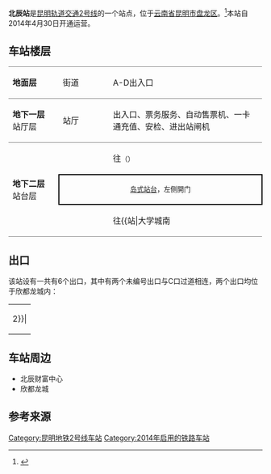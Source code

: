 {{Station Infobox
|Station Name = 北辰站
|Engname = Beichen Station
|linecolour = {{昆明地铁颜色|2}}
|Image =Beichen Station Kunming Metro.jpg 
|Caption = 
|Number = 
|Code = 
|Location = [[云南省|云南省]][[昆明市|昆明市]][[盘龙区|盘龙区]]
|coordinates = {{coord|25.084075|102.731141|display=inline,title}}
|Type = 地下车站
|Line = [[昆明轨道交通2号线|2号线]]
|Interchange = 
|Platformtype = 
|Open = 2014年4月30日
|adjacent = {{Adjacent stations|system=昆明地铁
|line1=2|left1=霖雨桥|right1=金星}}
}}

'''北辰站'''是[[昆明轨道交通|昆明轨道交通]][[昆明轨道交通2号线|2号线]]的一个站点，位于[[云南省|云南省]][[昆明市|昆明市]][[盘龙区|盘龙区]]。<ref>{{Cite web|url=http://news.xinhuanet.com/house/km/2014-04-30/c_1110482021.htm|title=4月30日6：20头班车发车 昆明地铁时代已来临|date=2014-04-30|accessdate=2016-11-14|archive-date=2016-11-14|archive-url=https://web.archive.org/web/20161114165937/http://news.xinhuanet.com/house/km/2014-04-30/c_1110482021.htm|dead-url=no}}</ref>本站自2014年4月30日开通运营。

== 车站楼层 ==
{|cellspacing=0 cellpadding=3
|style="border-top:solid 1px gray;border-bottom:solid 1px gray;" width=100|'''地面层'''
|style="border-top:solid 1px gray;border-bottom:solid 1px gray;" width=100|街道
|style="border-top:solid 1px gray;border-bottom:solid 1px gray;" width=350|A-D出入口
|-
|style="border-bottom:solid 1px gray;"|'''地下一层'''<br />站厅层
|style="border-bottom:solid 1px gray;"|站厅
|style="border-bottom:solid 1px gray;"|出入口、票务服务、自动售票机、一卡通充值、安检、进出站闸机
|-
|style="border-bottom:solid 1px gray;" rowspan=3|'''地下二层'''<br />站台层
|{{arrow|L}}
|{{昆明地铁线路名|2}}往{{站|北部汽车站}}<small>（{{站|霖雨桥}}）</small>
|-
|style="border-right:solid 2px black;border-left:solid 2px black;border-top:solid 2px black;border-bottom:solid 2px black;" colspan=2|<center><small>[[岛式站台|岛式站台]]，左侧開门</small></center>
|-
|style="border-bottom:solid 1px gray;"|{{arrow|R}}
|style="border-bottom:solid 1px gray;"|{{昆明地铁线路名|2}}往{{站|大学城南||昆明市}}/{{站|昆明南火车站}}<small>（{{站|金星||昆明地铁}}）</small>
|}

== 出口 ==
该站设有一共有6个出口，其中有两个未编号出口与C口过道相连，两个出口均位于欣都龙城内：
{| class="wikitable"
| rowspan=30 align="center" bgcolor={{昆明地铁颜色|2}}|
|-
! 编号 !! 建议前往的目的地 !! 照片
|-
| {{綠底白字出口|A}} || ||
|-
| {{綠底白字出口|B}} || ||
|-
| {{綠底白字出口|C}} || ||
|-
| {{綠底白字出口}} || 欣都龙城 ||
|-
| {{綠底白字出口}} || 欣都龙城 ||
|-
| {{綠底白字出口|D}} ||  || [[File:Beichen_Station_Kunming_Metro.jpg|200px]]
|}

==车站周边==
*北辰财富中心
*欣都龙城

== 参考来源 ==
<references/>

{{昆明地铁2号线}}
{{铁路车站小作品}}

[[Category:昆明地铁2号线车站|Category:昆明地铁2号线车站]]
[[Category:2014年启用的铁路车站|Category:2014年启用的铁路车站]]